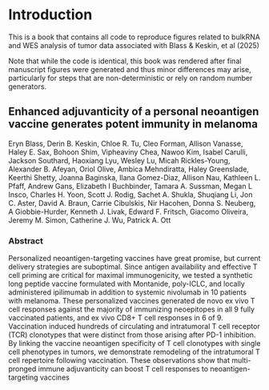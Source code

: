 # Introduction {.unnumbered}

This is a book that contains all code to reproduce figures related to bulkRNA and WES analysis of tumor data associated with Blass & Keskin, et al (2025)

Note that while the code is identical, this book was rendered after final manuscript figures were generated and thus minor differences may arise, particularly for steps that are non-deterministic or rely on random number generators. 

## Enhanced adjuvanticity of a personal neoantigen vaccine generates potent immunity in melanoma {.unnumbered}
Eryn Blass, Derin B. Keskin, Chloe R. Tu, Cleo Forman, Allison Vanasse, Haley E. Sax, Bohoon Shim, Vipheaviny Chea, Nawoo Kim, Isabel Carulli, Jackson Southard, Haoxiang Lyu, Wesley Lu, Micah Rickles-Young, Alexander B. Afeyan, Oriol Olive, Ambica Mehndiratta, Haley Greenslade, Keerthi Shetty, Joanna Baginska, Ilana Gomez-Diaz, Allison Nau, Kathleen L. Pfaff, Andrew Gans, Elizabeth I Buchbinder, Tamara A. Sussman, Megan L Insco, Charles H. Yoon, Scott J. Rodig, Sachet A. Shukla, Shuqiang Li, Jon C. Aster, David A. Braun, Carrie Cibulskis, Nir Hacohen, Donna S. Neuberg, A Giobbie-Hurder, Kenneth J. Livak, Edward F. Fritsch, Giacomo Oliveira, Jeremy M. Simon, Catherine J. Wu, Patrick A. Ott

### Abstract {.unnumbered}
Personalized neoantigen-targeting vaccines have great promise, but current delivery strategies are suboptimal. Since antigen availability and effective T cell priming are critical for maximal immunogenicity, we tested a synthetic long peptide vaccine formulated with Montanide, poly-ICLC, and locally administered ipilimumab in addition to systemic nivolumab in 10 patients with melanoma. These personalized vaccines generated de novo ex vivo T cell responses against the majority of immunizing neoepitopes in all 9 fully vaccinated patients, and ex vivo CD8+ T cell responses in 6 of 9. Vaccination induced hundreds of circulating and intratumoral T cell receptor (TCR) clonotypes that were distinct from those arising after PD-1 inhibition. By linking the vaccine neoantigen specificity of T cell clonotypes with single cell phenotypes in tumors, we demonstrate remodeling of the intratumoral T cell repertoire following vaccination. These observations show that multi-pronged immune adjuvanticity can boost T cell responses to neoantigen-targeting vaccines

